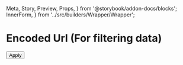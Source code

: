   Meta,
  Story,
  Preview,
  Props,
} from '@storybook/addon-docs/blocks';
  InnerForm,
} from '../src/builders/Wrapper/Wrapper';

<Meta title="Forms|Adapters" component={EncodedUrl} />

# Encoded Url (For filtering data)

<Preview>
  <Story name="Types">
    <LocationProvider search="?paymentOption=Visa&approved=exists(true)&currency.commons=CAD%2CUSD&total%3C=100&total%3E=1500&email=mibberson%2Bdemo%403merge.ca&!hasLength.0">
      <LocationDebugger>
        <FilterChip />
        <EncodedUrl debug>
          <Field
            name="paymentOption"
            type="autocomplete"
            options={['Visa', 'Mastercard', 'PayPal']}
          />
          <Field name="total" type="range" />
          <Field
            name="currency~commons"
            type="multiselect"
            options={asOptions(['CAD', 'USD'])}
          />
          <Field
            name="draft"
            strict
            type="checkbox"
            checkedValue="!=isVisble"
          />
          <Field
            name="email"
            type="chips"
            options={['mibberson+demo@3merge.ca']}
          />
          <Field
            name="approved"
            type="radio"
            options={[
              {
                label: 'Is approved',
                value: 'exists(true)',
              },
              {
                label: 'Is not approved',
                value: 'exists(false)',
              },
              {
                label: 'Either',
                value: '',
              },
            ]}
          />
          <button type="submit">Apply</button>
        </EncodedUrl>
      </LocationDebugger>
    </LocationProvider>
  </Story>
</Preview>
